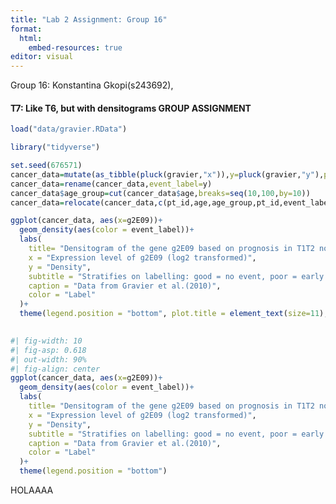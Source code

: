 ```yaml
---
title: "Lab 2 Assignment: Group 16"
format:
  html:
    embed-resources: true
editor: visual
---
```


Group 16: Konstantina Gkopi(s243692),

#### **T7: Like T6, but with densitograms** GROUP ASSIGNMENT

```r
load("data/gravier.RData")
```

```r
library("tidyverse")
```

```r
set.seed(676571)
cancer_data=mutate(as_tibble(pluck(gravier,"x")),y=pluck(gravier,"y"),pt_id=1:length(pluck(gravier, "y")),age=round(rnorm(length(pluck(gravier,"y")),mean=55,sd=10),1))
cancer_data=rename(cancer_data,event_label=y)
cancer_data$age_group=cut(cancer_data$age,breaks=seq(10,100,by=10))
cancer_data=relocate(cancer_data,c(pt_id,age,age_group,pt_id,event_label))
```

```r
ggplot(cancer_data, aes(x=g2E09))+
  geom_density(aes(color = event_label))+
  labs(
    title= "Densitogram of the gene g2E09 based on prognosis in T1T2 node-negative breast cancer patients",
    x = "Expression level of g2E09 (log2 transformed)",
    y = "Density",
    subtitle = "Stratifies on labelling: good = no event, poor = early metastasis",
    caption = "Data from Gravier et al.(2010)",
    color = "Label"
  )+
  theme(legend.position = "bottom", plot.title = element_text(size=11), plot.subtitle = element_text(size=9))
  
```

```r
#| fig-width: 10
#| fig-asp: 0.618
#| out-width: 90%
#| fig-align: center
ggplot(cancer_data, aes(x=g2E09))+
  geom_density(aes(color = event_label))+
  labs(
    title= "Densitogram of the gene g2E09 based on prognosis in T1T2 node-negative breast cancer patients",
    x = "Expression level of g2E09 (log2 transformed)",
    y = "Density",
    subtitle = "Stratifies on labelling: good = no event, poor = early metastasis",
    caption = "Data from Gravier et al.(2010)",
    color = "Label"
  )+
  theme(legend.position = "bottom")
```
HOLAAAA
